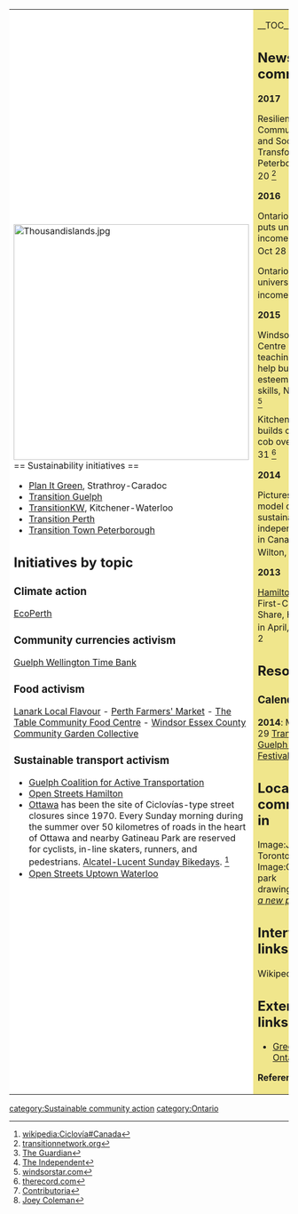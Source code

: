 {| cellpadding="8" cellspacing="0"
|- valign="top" 
| style="background:white" width="52%"|
[[File:Thousandislands.jpg|424px]]<br clear=left>
== Sustainability initiatives ==

*[http://www.greenstrathroy.com/ Plan It Green], Strathroy-Caradoc
*[http://www.transitionguelph.org/ Transition Guelph]
*[http://www.transitionkw.com/ TransitionKW], Kitchener-Waterloo
*[http://transitionperth.ca/ Transition Perth]
*[http://www.transitiontownpeterborough.ca Transition Town Peterborough]

{{scalocal|Ontario}}

== Initiatives by topic ==

=== Climate action ===

[http://ecoperth.on.ca/ EcoPerth]

=== Community currencies activism ===

[http://www.transitionguelph.org/working-groups/local-economy/guelph-wellington-time-bank/ Guelph Wellington Time Bank]

=== Food activism ===

[http://www.lanarklocalflavour.ca/ Lanark Local Flavour] - [http://www.perthfarmersmarket.ca/ Perth Farmers' Market] - [http://thetablecfc.org/ The Table Community Food Centre] - [http://www.wegarden.ca/ Windsor Essex County Community Garden Collective]

=== Sustainable transport activism ===
*[http://gcat.ca/ Guelph Coalition for Active Transportation]
*[http://openstreetshamilton.ca/ Open Streets Hamilton]
*[[Ottawa]] has been the site of Ciclovías-type street closures since 1970. Every Sunday morning during the summer over 50 kilometres of roads in the heart of Ottawa and nearby Gatineau Park are reserved for cyclists, in-line skaters, runners, and pedestrians. [http://www.ncc-ccn.gc.ca/places-to-visit/parks-paths/things-to-do/alcatel-lucent-sunday-bikedays Alcatel-Lucent Sunday Bikedays]. <ref>[[wikipedia:Ciclovía#Canada]]</ref>
*[http://openstreetsutw.ca/ Open Streets Uptown Waterloo]

| style="background:khaki" |

__TOC__

== News and comment ==

'''2017'''

Resilience, Community Action and Societal Transformation: in Peterborough, Apr 20 <ref>[https://transitionnetwork.org/news-and-blog/resilience-community-action-societal-transformation/ transitionnetwork.org]</ref>

'''2016'''

Ontario pilot project puts universal basic income to the test, Oct 28 <ref>[https://www.theguardian.com/world/2016/oct/28/universal-basic-income-ontario-poverty-pilot-project-canada The Guardian]</ref>

Ontario plans to trial universal basic income, Mar 7 <ref>[http://www.independent.co.uk/news/world/americas/ontario-to-pilot-a-universal-basic-income-experiment-a6916571.html The Independent]</ref>

'''2015'''

Windsor Youth Centre plans teaching garden to help build self-esteem and life skills, November 23 <ref>[http://windsorstar.com/news/local-news/windsor-youth-centre-plans-teaching-garden-to-help-build-self-esteem-and-life-skills windsorstar.com]</ref>

Kitchener group builds community cob oven, August 31 <ref>[http://www.therecord.com/news-story/5821334-kitchener-group-builds-community-cob-oven/ therecord.com]</ref>

'''2014''' 

Picturesque Perth: a model of sustainable, independent living in Canada, By Jen Wilton, September <ref>[https://www.contributoria.com/issue/2014-09/53c025f35a4e28f362000127 Contributoria]</ref>

'''2013''' 

[[Hamilton]] Getting a First-Class Bike Share, Hits the Road in April, <ref>[http://joeycoleman.ca/2013/12/02/hamilton-getting-a-first-class-bike-share-hits-the-road-in-april/ Joey Coleman]</ref> December 2

== Resources ==

=== Calendar ===

'''2014''': March 22 - 29 [http://www.guelphresiliencefestival.ca/ Transition Guelph Resilience Festival]

== Local communities in {{PAGENAME}} ==

<gallery>
Image:Janes Walk Toronto.jpg|[[Toronto]]
Image:Greenwich park drawing1.jpg|[[Help:Creating a page|''Create a new page'']]
</gallery>

== Interwiki links ==
Wikipedia: [[wikipedia:Ontario|Ontario]] 

== External links ==
*[http://www.greendrinks.org/ON/list Green Drinks Ontario]


'''References'''
{{Attrib sca ref|Ontario}}
<references/>
|}


{{scaendmenu}}
[[category:Sustainable community action]]
[[category:Ontario]]